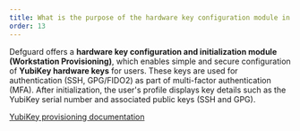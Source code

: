 ```yaml
---
title: What is the purpose of the hardware key configuration module in Defguard?
order: 13
---
```


Defguard offers a **hardware key configuration and initialization module (Workstation Provisioning)**, which enables simple and secure configuration of **YubiKey hardware keys** for users. These keys are used for authentication (SSH, GPG/FIDO2) as part of multi-factor authentication (MFA). After initialization, the user's profile displays key details such as the YubiKey serial number and associated public keys (SSH and GPG).

[YubiKey provisioning documentation](https://docs.defguard.net/features/yubikey-provisioning)
